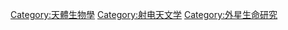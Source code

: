 {{catmore|SETI}}
{{Commonscat|Search for extraterrestrial intelligence|SETI}}

[[Category:天體生物學|Category:天體生物學]]
[[Category:射电天文学|Category:射电天文学]]
[[Category:外星生命研究|Category:外星生命研究]]